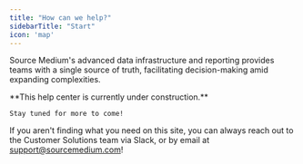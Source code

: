 ```yaml
---
title: "How can we help?"
sidebarTitle: "Start"
icon: 'map'
---
```


Source Medium's advanced data infrastructure and reporting provides teams with a single source of truth, facilitating decision-making 
amid expanding complexities.

<Note>
    **This help center is currently under construction.**
    
    Stay tuned for more to come!
</Note>

<CardGroup cols={2}>
  <Card title="Getting Started (Trials & Onboarding)" icon="play" icontype="duotone" href="/source-medium-university/getting-started/getting-started-checklist">
  </Card>
  <Card title="Cold Start Guide" icon="play" icontype="duotone" href="/source-medium-university/getting-started/cold-start/cold-start-guide-home">
  </Card>
  <Card title="Integration Docs" icon="link" icontype="duotone" href="/data-inputs/supported-integrations">
  </Card>
  <Card title="Configuration Sheet Tutorials" icon="link" icontype="duotone" href="/data-inputs/configuration-sheet">
  </Card>
  <Card title="Metrics & Dimension Documentation" icon="block-question" icontype="duotone" href="https://airtable.com/appDL2NQzZOtufpl5/shriuBU2tZWDF2MJH/tblGNgK3rEziVojnH/viwGkJF0DcplUEAxY">
  </Card>
  <Card title="Module Overviews" icon="block-question" icontype="duotone" href="/source-medium-university/report-docs">
  </Card>
</CardGroup>

If you aren't finding what you need on this site, you can always reach out to the Customer Solutions team via Slack, or by email at support@sourcemedium.com!